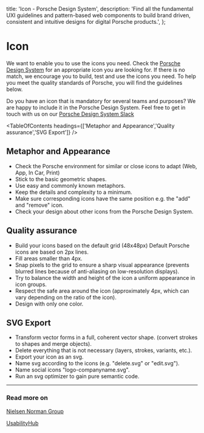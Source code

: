 
  title: 'Icon - Porsche Design System',
  description:
    'Find all the fundamental UXI guidelines and pattern-based web components to build brand driven, consistent and intuitive designs for digital Porsche products.',
};

# Icon <ComponentStatus tagName="p-icon"></ComponentStatus>

We want to enable you to use the icons you need. Check the [Porsche Design System](https://icons.porsche.com) for an
appropriate icon you are looking for. If there is no match, we encourage you to build, test and use the icons you need.
To help you meet the quality standards of Porsche, you will find the guidelines below.

Do you have an icon that is mandatory for several teams and purposes? We are happy to include it in the Porsche Design
System. Feel free to get in touch with us on our
[Porsche Design System Slack](https://porschedev.slack.com/archives/CT7AVHTTQ)

<TableOfContents headings={['Metaphor and Appearance','Quality assurance','SVG Export']} />

## Metaphor and Appearance

- Check the Porsche environment for similar or close icons to adapt (Web, App, In Car, Print)
- Stick to the basic geometric shapes.
- Use easy and commonly known metaphors.
- Keep the details and complexity to a minimum.
- Make sure corresponding icons have the same position e.g. the "add" and "remove" icon.
- Check your design about other icons from the Porsche Design System.

## Quality assurance

- Build your icons based on the default grid (48x48px) Default Porsche icons are based on 2px lines.
- Fill areas smaller than 4px.
- Snap pixels to the grid to ensure a sharp visual appearance (prevents blurred lines because of anti-aliasing on
  low-resolution displays).
- Try to balance the width and height of the icon a uniform appearance in icon groups.
- Respect the safe area around the icon (approximately 4px, which can vary depending on the ratio of the icon).
- Design with only one color.

## SVG Export

- Transform vector forms in a full, coherent vector shape. (convert strokes to shapes and merge objects).
- Delete everything that is not necessary (layers, strokes, variants, etc.).
- Export your icon as an svg.
- Name svg according to the icons (e.g. "delete.svg" or "edit.svg").
- Name social icons "logo-companyname.svg".
- Run an svg optimizer to gain pure semantic code.

---

### Read more on

[Nielsen Norman Group](https://nngroup.com/articles/icon-testing)

[UsabilityHub](https://usabilityhub.com/examples/easiest-icon-to-understand)
